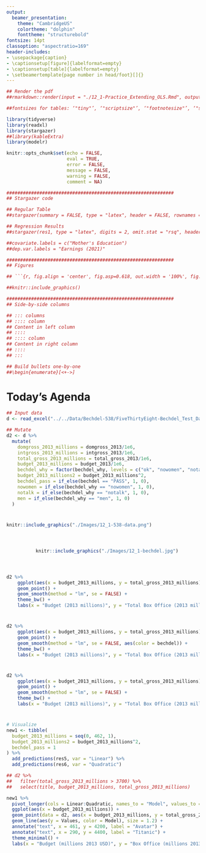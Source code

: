 ```yaml
---
output:
  beamer_presentation:
    theme: "CambridgeUS"
    colortheme: "dolphin"
    fonttheme: "structurebold"
fontsize: 14pt
classoption: "aspectratio=169"
header-includes:
- \usepackage{caption}
- \captionsetup[figure]{labelformat=empty}
- \captionsetup[table]{labelformat=empty}
- \setbeamertemplate{page number in head/foot}[]{}
---
```


```r
## Render the pdf
##rmarkdown::render(input = "./12_1-Practice_Extending_OLS.Rmd", output_file = "./12_1-Practice_Extending_OLS.pdf")

##fontsizes for tables: ‘"tiny"’, ‘"scriptsize"’, ‘"footnotesize"’, ‘"small"’, ‘"normalsize"’, ‘"large"’, ‘"Large"’, ‘"LARGE"’, ‘"huge"’, ‘"Huge"’

library(tidyverse)
library(readxl)
library(stargazer)
##library(kableExtra)
library(modelr)

knitr::opts_chunk$set(echo = FALSE,
                      eval = TRUE,
                      error = FALSE,
                      message = FALSE,
                      warning = FALSE,
                      comment = NA)

#############################################################
## Stargazer code

## Regular Table
##stargazer(summary = FALSE, type = "latex", header = FALSE, rownames = FALSE, float = FALSE)

## Regression Results
##stargazer(res1, type = "latex", digits = 2, omit.stat = "rsq", header = FALSE, font.size = "footnotesize", star.cutoffs = .05, notes = "*p < 0.05", notes.append = FALSE, dep.var.caption = "", float = FALSE)

##covariate.labels = c("Mother's Education")
##dep.var.labels = "Earnings (2021)"

#############################################################
## Figures

## ```{r, fig.align = 'center', fig.asp=0.618, out.width = '100%', fig.width = 7}

##knitr::include_graphics()

#############################################################
## Side-by-side columns

## ::: columns
## :::: column
## Content in left column
## ::::
## :::: column
## Content in right column
## ::::
## :::

## Build bullets one-by-one
##\begin{enumerate}[<+->]

```


# Today's Agenda
\begin{large}

Practice extending the OLS Regression

\begin{enumerate}

\item Dummy predictors
\item Categorical predictors
\item Transforming the variables
\item Transforming the model

\end{enumerate}

\end{large}

\vspace{.25in}

\begin{center}
Justin Leinaweaver (Spring 2022)
\end{center}

```r
## Input data
d <- read_excel("../../Data/Bechdel-538/FiveThirtyEight-Bechdel_Test_Data.xlsx", na = "NA")

## Mutate
d2 <- d %>%
  mutate(
    domgross_2013_millions = domgross_2013/1e6,
    intgross_2013_millions = intgross_2013/1e6,
    total_gross_2013_millions = total_gross_2013/1e6,
    budget_2013_millions = budget_2013/1e6,
    bechdel_why = factor(bechdel_why, levels = c("ok", "nowomen", "notalk", "men")),
    budget_2013_millions2 = budget_2013_millions^2,
    bechdel_pass = if_else(bechdel == "PASS", 1, 0),
    nowomen = if_else(bechdel_why == "nowomen", 1, 0),
    notalk = if_else(bechdel_why == "notalk", 1, 0),
    men = if_else(bechdel_why == "men", 1, 0)
  )
```


# 
\begin{center}
\textbf{Hickey, W. (2014, Apr 1). The Dollar-And-Cents Case Against Hollywood’s Exclusion of Women. FiveThirtyEight.}
\end{center}

```r
knitr::include_graphics("./Images/12_1-538-data.png")
```


# 
\begin{columns}
\begin{column}{.6\textwidth}
\vspace{.5in}
\begin{Large}
\begin{center}
\textbf{The Bechdel Test: Sexism at the Movies}
\end{center}
\end{Large}

\end{column}

\begin{column}{.4\textwidth}
```r
knitr::include_graphics("./Images/12_1-bechdel.jpg")
```
\end{column}
\end{columns}


# 
::: columns
:::: column
\begin{Large}
\begin{center}
\textbf{The Bechdel Test: Sexism at the Movies}

\vspace{.5in}

Let's explore!
\end{center}
\end{Large}

\vspace{.25in}

\begin{itemize}
\item Top 10 movies pass the test?
\item Top 20?
\item Any surprises?
\end{itemize}
::::
:::: column
```r
knitr::include_graphics("./Images/12_1-bechdel.jpg")
```
::::
:::



# 
\begin{Large}
\begin{center}
\textbf{Do sexist movies (Bechdel = Fail) make more money at the box office?}
\end{center}

\vspace{.5in}

\begin{itemize}
\item Regress total\_gross\_2013 on bechdel
\end{itemize}

\end{Large}


# 
\begin{center}
```r
##########
## Exercise 1
res1 <- d2 %>% lm(data = ., total_gross_2013_millions ~ bechdel_pass)

stargazer(res1, digits = 2, omit.stat = "rsq", star.cutoffs = .05, notes = "*p<0.05", notes.append = FALSE, dep.var.caption = "", dep.var.labels = c("Box Office (millions)"), header = FALSE, float = FALSE, font.size = "small")
```
\end{center}




# 
\begin{large}
\begin{center}
\textbf{Is the international market more sexist then the domestic market?}
\end{center}

\vspace{.5in}

Fit and evaluate the following two models:

\begin{itemize}
\item Model 1: Regress domgross\_2013 on bechdel
\item Model 2: Regress intgross\_2013 on bechdel
\end{itemize}

\end{large}


# 
\begin{center}
```r
##########
## Exercise 2
res2 <- d2 %>% lm(data = ., domgross_2013_millions ~ bechdel_pass)
res3 <- d2 %>% lm(data = ., intgross_2013_millions ~ bechdel_pass)

stargazer(res1, res2, res3, digits = 2, omit.stat = "rsq", star.cutoffs = .05, notes = "*p<0.05", notes.append = FALSE, dep.var.caption = "", dep.var.labels = c("Box Office (millions)", "Domestic", "International"), header = FALSE, float = FALSE, font.size = "footnotesize")
```
\end{center}



# 
\begin{large}

\begin{center}
\textbf{What kinds of sexism make the most money at the box office?}
\end{center}

\vspace{.25in}

\textbf{bechdel\_why}

\begin{enumerate}
\item nowomen = Fewer than two women
\item notalk = Women don't talk to each other
\item men = Women only talk about men
\item ok = Passes the test
\end{enumerate}

\end{large}



# 
\begin{large}

\begin{center}
\textbf{What kinds of sexism make the most money at the box office?}
\end{center}

\vspace{.25in}

\begin{enumerate}
\item Convert bechdel\_why to three dummies: nowomen, notalk and men (Baseline = "ok")

\item Regress total\_gross\_2013 on bechdel\_why dummies
\end{enumerate}

\end{large}



# 
\begin{center}
```r
##########
## Exercise 3
res4 <- d2 %>% lm(data = ., total_gross_2013_millions ~ nowomen + notalk + men)

stargazer(res4, digits = 2, omit.stat = "rsq", star.cutoffs = .05, notes = "*p<0.05", notes.append = FALSE, dep.var.caption = "", dep.var.labels = c("Box Office (millions)"), header = FALSE, float = FALSE, font.size = "footnotesize")
```
\end{center}



# 
\begin{large}

\begin{center}
\textbf{Is box office about sexism or budget size?}
\end{center}
\end{large}

```r
d2 %>%
    ggplot(aes(x = budget_2013_millions, y = total_gross_2013_millions)) +
    geom_point() +
    geom_smooth(method = "lm", se = FALSE) +
    theme_bw() +
    labs(x = "Budget (2013 millions)", y = "Total Box Office (2013 millions)")
```
\begin{itemize}
\item Regress total\_gross\_2013 on bechdel and budget\_2013\_millions
\end{itemize}



# 
\begin{center}
```r
##########
## Exercise 3
res5 <- d2 %>% lm(data = ., total_gross_2013_millions ~ bechdel_pass + budget_2013_millions)

stargazer(res1, res5, digits = 2, omit.stat = "rsq", star.cutoffs = .05, notes = "*p<0.05", notes.append = FALSE, dep.var.caption = "", dep.var.labels = c("Box Office (millions)"), header = FALSE, float = FALSE, font.size = "footnotesize")
```
\end{center}



#
```r
d2 %>%
    ggplot(aes(x = budget_2013_millions, y = total_gross_2013_millions)) +
    geom_point() +
    geom_smooth(method = "lm", se = FALSE, aes(color = bechdel)) +
    theme_bw() +
    labs(x = "Budget (2013 millions)", y = "Total Box Office (2013 millions)")
```


# 
\begin{large}

\begin{center}
\textbf{Is box office about sexism or budget size?}
\end{center}
\end{large}

```r
d2 %>%
    ggplot(aes(x = budget_2013_millions, y = total_gross_2013_millions)) +
    geom_point() +
    geom_smooth(method = "lm", se = FALSE) +
    theme_bw() +
    labs(x = "Budget (2013 millions)", y = "Total Box Office (2013 millions)")
```
\begin{itemize}
\item Redo the last model but include a quadratic function of budget\_2013\_millions
\end{itemize}



# 
\begin{center}
```r
##########
res6 <- d2 %>% lm(data = ., total_gross_2013_millions ~ bechdel_pass + budget_2013_millions + budget_2013_millions2)

stargazer(res5, res6, digits = 2, omit.stat = "rsq", star.cutoffs = .05, notes = "*p<0.05", notes.append = FALSE, dep.var.caption = "", dep.var.labels = c("Box Office (millions)"), header = FALSE, float = FALSE, font.size = "scriptsize")
```
\end{center}



# 
```r
# Visualize
new1 <- tibble(
  budget_2013_millions = seq(0, 462, 1),
  budget_2013_millions2 = budget_2013_millions^2,
  bechdel_pass = 1
) %>%
  add_predictions(res5, var = "Linear") %>%
  add_predictions(res6, var = "Quadratic")

## d2 %>%
##   filter(total_gross_2013_millions > 3700) %>%
##   select(title, budget_2013_millions, total_gross_2013_millions)

new1 %>%
  pivot_longer(cols = Linear:Quadratic, names_to = "Model", values_to = "Values") %>%
  ggplot(aes(x = budget_2013_millions)) +
  geom_point(data = d2, aes(x = budget_2013_millions, y = total_gross_2013_millions), alpha = .5) +
  geom_line(aes(y = Values, color = Model), size = 1.2) +
  annotate("text", x = 461, y = 4200, label = "Avatar") +
  annotate("text", x = 290, y = 4400, label = "Titanic") +
  theme_minimal() +
  labs(x = "Budget (millions 2013 USD)", y = "Box Office (millions 2013 USD)")
```
